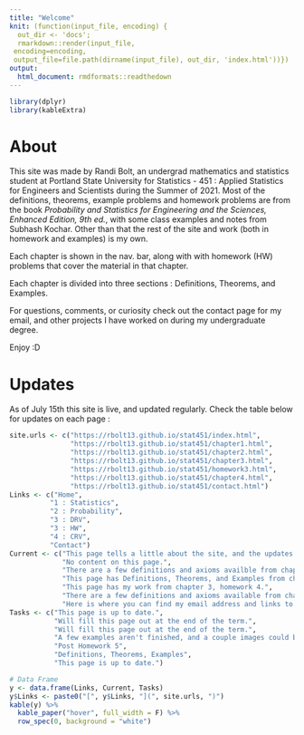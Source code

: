 ```yaml
---
title: "Welcome"
knit: (function(input_file, encoding) {
  out_dir <- 'docs';
  rmarkdown::render(input_file,
 encoding=encoding,
 output_file=file.path(dirname(input_file), out_dir, 'index.html'))})
output: 
  html_document: rmdformats::readthedown
---
```

```r
library(dplyr)
library(kableExtra)
```

# About
This site was made by Randi Bolt, an undergrad mathematics and statistics student at Portland State University for Statistics - 451 : Applied Statistics for Engineers and Scientists during the Summer of 2021. Most of the definitions,  theorems, example problems and homework problems are from the book *Probability and Statistics for Engineering and the Sciences, Enhanced Edition, 9th ed.*, with some class examples and notes from Subhash Kochar. Other than that the rest of the site and work (both in homework and examples) is my own. 

Each chapter is shown in the nav. bar, along with with homework (HW) problems that cover the material in that chapter. 

Each chapter is divided into three sections : Definitions, Theorems, and Examples. 

For questions, comments, or curiosity check out the contact page for my email, and other projects I have worked on during my undergraduate degree. 

Enjoy :D

# Updates 
As of July 15th this site is live, and updated regularly. Check the table below for updates on each page : 
```r
site.urls <- c("https://rbolt13.github.io/stat451/index.html",
               "https://rbolt13.github.io/stat451/chapter1.html",
               "https://rbolt13.github.io/stat451/chapter2.html",
               "https://rbolt13.github.io/stat451/chapter3.html",
               "https://rbolt13.github.io/stat451/homework3.html",
               "https://rbolt13.github.io/stat451/chapter4.html",
               "https://rbolt13.github.io/stat451/contact.html")
Links <- c("Home",
          "1 : Statistics",
          "2 : Probability",
          "3 : DRV",
          "3 : HW",
          "4 : CRV",
          "Contact")
Current <- c("This page tells a little about the site, and the updates on each page.",
             "No content on this page.",
             "There are a few definitions and axioms availble from chapter 2.",
             "This page has Definitions, Theorems, and Examples from chapter 3.",
             "This page has my work from chapter 3, homework 4.",
             "There are a few definitions and axioms available from chapter 4.",
             "Here is where you can find my email address and links to other projects I've worked on. ")
Tasks <- c("This page is up to date.",
           "Will fill this page out at the end of the term.",
           "Will fill this page out at the end of the term.",
           "A few examples aren't finished, and a couple images could be replaced with text. Missing day 7 examples.",
           "Post Homework 5",
           "Definitions, Theorems, Examples",
           "This page is up to date.")

# Data Frame
y <- data.frame(Links, Current, Tasks)
y$Links <- paste0("[", y$Links, "](", site.urls, ")")
kable(y) %>%
  kable_paper("hover", full_width = F) %>%
  row_spec(0, background = "white")
```

